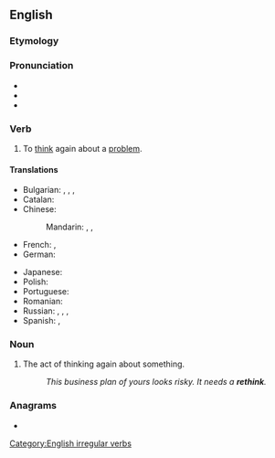 ==English==

===Etymology===
{{prefix|en|re|think}}

===Pronunciation===
* {{IPA|en|/ɹiːˈθɪŋk/}}
* {{audio|en|en-us-rethink.ogg|Audio (US)}}
* {{rhymes|en|ɪŋk}}

===Verb===
{{en-verb|rethinks|rethinking|rethought}}

# To [[think]] again about a [[problem]].

====Translations====
{{trans-top|think again about a problem}}
* Bulgarian: {{t+|bg|преми́слям}}, {{t+|bg|преми́сля}}, {{t+|bg|обми́слям}}, {{t+|bg|обми́сля}}
* Catalan: {{t+|ca|repensar}}
* Chinese:
*: Mandarin: {{t|cmn|再想|tr=zàixiǎng|sc=Hani}}, {{t|cmn|重想|tr=chóngxiǎng|sc=Hani}}, {{t|cmn|重新考慮|tr=chóngxīn kǎolǜ|sc=Hani}}
* French: {{t+|fr|repenser}}, {{t+|fr|réfléchir}}
* German: {{t+|de|überdenken}}
{{trans-mid}}
* Japanese: {{t+|ja|再考|tr=さいこうする, saikō suru|alt=再考する|sc=Jpan}}
* Polish: {{t+|pl|przemyśleć|pf}}
* Portuguese: {{t+|pt|repensar}}
* Romanian: {{t+|ro|regândi}}
* Russian: {{t+|ru|переду́мывать|impf}}, {{t+|ru|переду́мать|pf}}, {{t+|ru|пересма́тривать|impf}}, {{t+|ru|пересмотре́ть|pf}}
* Spanish: {{t+|es|repensar}}, {{t+|es|reflexionar}}
{{trans-bottom}}

===Noun===
{{en-noun}}

# The act of thinking again about something.
#: ''This business plan of yours looks risky. It needs a '''rethink'''.''

===Anagrams===
* {{anagrams|en|a=ehiknrt|thinker}}

[[Category:English irregular verbs]]
{{C|en|Thinking}}
